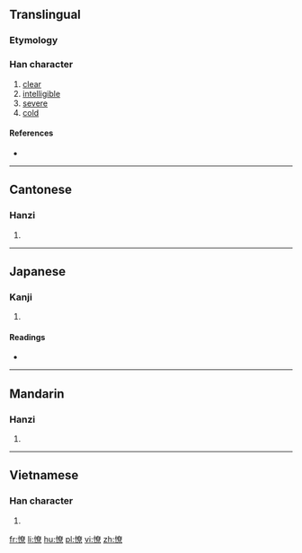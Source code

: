 ==Translingual==

===Etymology===
{{Han compound|心|尞|c1=s|c2=p|t1=heart|ls=psc}}

===Han character===
{{Han char|rn=61|rad=心|as=12|sn=15|four=9409<sub>6</sub>|canj=心大金火 (PKCF)|ids=⿰[[忄]][[尞]]}}

# [[clear]]
# [[intelligible]]
# [[severe]]
# [[cold]]

====References====
* {{Han ref|kx=0403.380|dkj=11258|dj=0744.070|hdz=42353.130|uh=61AD|ud=25005|bh=E5A4|bd=58788}}

----

==Cantonese==

===Hanzi===
{{yue-hanzi|jyut=[[liu5]]|y=liu5}}

# {{defn|lang=yue|sort=心12}}

----

==Japanese==

===Kanji===
{{ja-kanji|grade=|rs=心12}}

# {{defn|lang=ja|sort=心12}}

====Readings====
* {{ja-readings|on=[[りょう]] (ryō)|kun=[[さとい]] (satoi)}}

----

==Mandarin==

===Hanzi===
{{cmn-hanzi|pin=[[liǎo]] ([[liao3]])|wg=liao<sup>3</sup>}}

# {{defn|lang=cmn|sort=心12}}

----

==Vietnamese==

===Han character===
{{vi-readings|rs=心12| hanviet = trêu}}

# {{defn|lang=vi|sort=心12}}

[[fr:憭]]
[[li:憭]]
[[hu:憭]]
[[pl:憭]]
[[vi:憭]]
[[zh:憭]]